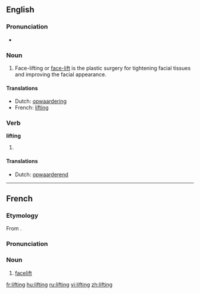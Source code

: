 {{wikipedia}}
==English==

===Pronunciation===
*{{audio|en-us-lifting.ogg|Audio (US)}}

===Noun===
{{en-noun}}

# Face-lifting or [[face-lift]] is the plastic surgery for tightening facial tissues and improving the facial appearance.

====Translations====
*Dutch: [[opwaardering]] {{f}}
*French: [[#French|lifting]] {{m}}

===Verb===
'''lifting'''

# {{present participle of|lift}}

====Translations====
*Dutch: [[opwaarderend]]

----

==French==
===Etymology===
From {{E.|fr}} {{term|lifting|lang=en}}.

===Pronunciation===
{{IPA|/liftiŋ/}}

===Noun===
{{fr-noun|m}}

# [[facelift]]

[[fr:lifting]]
[[hu:lifting]]
[[ru:lifting]]
[[vi:lifting]]
[[zh:lifting]]